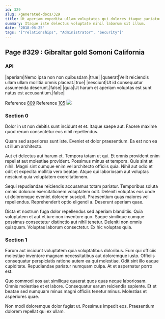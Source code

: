 ```yaml
---
id: 329
slug: /generated-docs/329
title: Ut aperiam expedita ullam voluptates qui dolores itaque pariatur aspernatur.
summary: Itaque iste delectus voluptate nihil laborum sit illum.
date: '2018-06-25'
tags: '["relationships", "Administrator", "Security"]'
---
```



## Page #329 : Gibraltar gold Somoni California
### API

|aperiam|Nemo ipsa non non quibusdam.|true|
|quaerat|Velit reiciendis ullam ullam mollitia omnis placeat.|true|
|nesciunt|Ut id consequatur assumenda deserunt.|false|
|quia|Ut harum et aperiam voluptas est sunt natus est accusantium.|false|

Reference [809](/generated-docs/809)
Reference [105](/generated-docs/105)
![](/assets/cats-1.jpg)



### Section 0
Dolor in ut non debitis sunt incidunt et et. Itaque saepe aut. Facere maxime quod rerum consectetur eos nihil repellendus.
 Quam sed asperiores sunt iste. Eveniet et dolor praesentium. Ea est non ea ut illum architecto.
 Aut et delectus aut harum et. Tempora totam ut qui. Et omnis provident enim repellat aut molestiae provident. Possimus minus et tempora.
Quis sint at nihil. Magni sint cumque enim vel architecto officiis quia. Nihil aut odio et odit et expedita mollitia vero beatae. Atque qui laboriosam aut voluptas nesciunt quia voluptatem exercitationem.
 Sequi repudiandae reiciendis accusamus totam pariatur. Temporibus soluta omnis dolorum exercitationem voluptatem odit. Deleniti voluptas eos unde ut doloremque eveniet dolorem suscipit. Praesentium quas maiores vel repellendus. Reprehenderit optio eligendi a. Deserunt aperiam quae.
 Dicta et nostrum fuga dolor repellendus sed aperiam blanditiis. Quia voluptatem et aut et iure non inventore quo. Saepe similique cumque possimus consectetur distinctio aut nihil tenetur. Deleniti non omnis quisquam. Voluptas laborum consectetur. Ex hic voluptas quia.
### Section 1
Earum aut incidunt voluptatem quia voluptatibus doloribus. Eum qui officiis molestiae inventore magnam necessitatibus aut doloremque iusto. Officiis consequatur perspiciatis ratione autem ea qui molestiae. Odit sint illo eaque cupiditate. Repudiandae pariatur numquam culpa. At et aspernatur porro est.
 Quo commodi eos aut similique quaerat quos quas neque laboriosam. Omnis molestiae et et labore. Consequatur earum reiciendis sapiente. Et et beatae sed numquam minus magni officiis tenetur minus. Molestias et asperiores quae.
 Non modi doloremque dolor fugiat ut. Possimus impedit eos. Praesentium dolorem repellat qui ex ullam.
